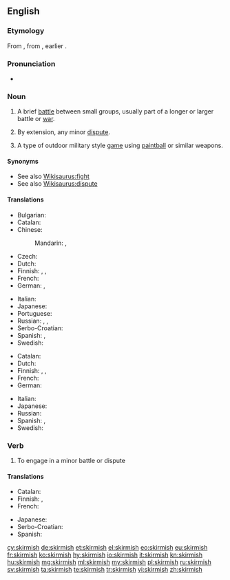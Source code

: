 ==English==

===Etymology===
From {{etyl|fro|en}} {{m|fro|escarmouche||skirmish}}, from {{etyl|it|en}} {{m|it|scaramuccia}}, earlier {{m|it|schermugio}}.

===Pronunciation===
* {{a|UK}} {{IPA|/ˈskɜː(r)mɪʃ/|lang=en}}

===Noun===
{{en-noun|es}}

# {{context|military|lang=en}} A brief [[battle]] between small groups, usually part of a longer or larger battle or [[war]].
# {{context|figuratively|lang=en}} By extension, any minor [[dispute]].
# A type of outdoor military style [[game]] using [[paintball]] or similar weapons.

====Synonyms====
* See also [[Wikisaurus:fight]]
* See also [[Wikisaurus:dispute]]

====Translations====
{{trans-top|brief battle between small groups}}
* Bulgarian: {{t+|bg|схватка|f|tr=shvátka}}
* Catalan: {{t|ca|escaramussa|f}}
* Chinese:
*: Mandarin: {{t+|cmn|小衝突|sc=Hani}},  {{t|cmn|小冲突|tr=xiǎo chōngtū|sc=Hani}}
* Czech: {{t+|cs|půtka|f}}
* Dutch: {{t+|nl|schermutseling|f}}
* Finnish: {{t+|fi|kahakka}}, {{t+|fi|välikohtaus}}, {{t|fi|yhteenotto}}
* French: {{t+|fr|escarmouche|f}}
* German: {{t+|de|Scharmützel|n}}, {{t+|de|Geplänkel|n}}
{{trans-mid}}
* Italian: {{t+|it|schermaglia|f}}
* Japanese: {{t|ja|小競り合い|tr=kozeriai}}
* Portuguese: {{t+|pt|escaramuça|f}}
* Russian: {{t+|ru|перестрелка|f|tr=perestrélka}}, {{t+|ru|стычка|f|tr=stýčka}},  {{t+|ru|схватка|f|tr=sxvátka}}
* Serbo-Croatian: {{t+|sh|čarka|f}}
* Spanish: {{t+|es|escaramuza|f}}, {{qualifier|Latin America}} {{t+|es|enfrentamiento}}
* Swedish: {{t+|sv|skärmytsling|c}}
{{trans-bottom}}

{{trans-top|minor dispute}}
* Catalan: {{t|ca|escaramussa|f}}
* Dutch: {{t+check|nl|schermutseling|f}}
* Finnish: {{t|fi|suukopu}}, {{t+|fi|välikohtaus}}, {{t|fi|yhteenotto}}
* French: {{t+|fr|escarmouche|f}}
* German: {{t+|de|Wortgeplänkel|n}}
{{trans-mid}}
* Italian: {{t+check|it|schermaglia|f}}
* Japanese: {{t|ja|小競り合い|tr=kozeriai}}
* Russian: {{t+|ru|стычка|f|tr=stýčka}}
* Spanish: {{t+|es|escaramuza|f}}, {{t|es|berrinche|m}}
* Swedish: {{t+check|sv|skärmytsling|c}}
{{trans-bottom}}

===Verb===
{{en-verb|skirmish|es}}

# To engage in a minor battle or dispute

====Translations====
{{trans-top|to engage in a minor battle or dispute}}
* Catalan: {{t+|ca|escaramussar}}
* Finnish: {{t|fi|kahakoida}}, {{t|fi|nahistella}}
* French: {{t+|fr|escarmoucher}}
{{trans-mid}}
* Japanese: {{t|ja|小競り合い|alt=小競り合いをする|tr=kozeriai wo suru}}
* Serbo-Croatian: {{t+|sh|čarkati}}
* Spanish: {{t+|es|escaramuzar}}
{{trans-bottom}}

[[cy:skirmish]]
[[de:skirmish]]
[[et:skirmish]]
[[el:skirmish]]
[[eo:skirmish]]
[[eu:skirmish]]
[[fr:skirmish]]
[[ko:skirmish]]
[[hy:skirmish]]
[[io:skirmish]]
[[it:skirmish]]
[[kn:skirmish]]
[[hu:skirmish]]
[[mg:skirmish]]
[[ml:skirmish]]
[[my:skirmish]]
[[pl:skirmish]]
[[ru:skirmish]]
[[sv:skirmish]]
[[ta:skirmish]]
[[te:skirmish]]
[[tr:skirmish]]
[[vi:skirmish]]
[[zh:skirmish]]